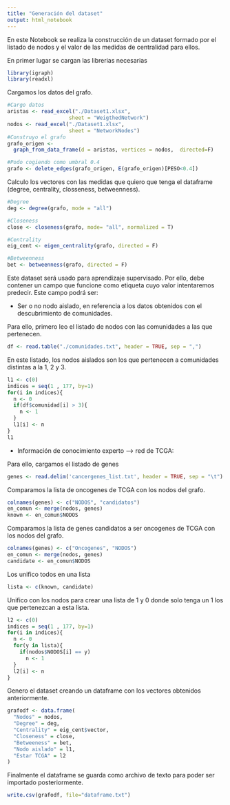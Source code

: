---
title: "Generación del dataset"
output: html_notebook
---

En este Notebook se realiza la construcción de un dataset formado por el listado de nodos y el valor de las medidas de centralidad para ellos.  

En primer lugar se cargan las librerias necesarias
```{r}
library(igraph)
library(readxl)
```

Cargamos los datos del grafo.
```{r}
#Cargo datos
aristas <- read_excel("./Dataset1.xlsx", 
                    sheet = "WeigthedNetwork")
nodos <- read_excel("./Dataset1.xlsx", 
                    sheet = "NetworkNodes")
#Construyo el grafo
grafo_origen <- 
  graph_from_data_frame(d = aristas, vertices = nodos,  directed=F)

#Podo cogiendo como umbral 0.4
grafo <- delete_edges(grafo_origen, E(grafo_origen)[PESO<0.4])
```

Calculo los vectores con las medidas que quiero que tenga el dataframe (degree, centrality, closseness, betweenness).
```{r}
#Degree
deg <- degree(grafo, mode = "all")

#Closeness
close <- closeness(grafo, mode= "all", normalized = T)

#Centrality
eig_cent <- eigen_centrality(grafo, directed = F)

#Betweenness
bet <- betweenness(grafo, directed = F)

```

Este dataset será usado para aprendizaje supervisado.
Por ello, debe contener un campo que funcione como etiqueta cuyo valor intentaremos predecir.
Este campo podrá ser:

- Ser o no nodo aislado, en referencia a los datos obtenidos con el descubrimiento de comunidades.

Para ello, primero leo el listado de nodos con las comunidades a las que pertenecen.
```{r}
df <- read.table("./comunidades.txt", header = TRUE, sep = ",")
```
En este listado, los nodos aislados son los que pertenecen a comunidades distintas a la 1, 2 y 3. 
```{r}
l1 <- c(0)
indices = seq(1 , 177, by=1)
for(i in indices){
  n <- 0
  if(df$comunidad[i] > 3){
    n <- 1
  }
  l1[i] <- n
}
l1
```

- Información de conocimiento experto --> red de TCGA:

Para ello, cargamos el listado de genes
```{r}
genes <- read.delim('cancergenes_list.txt', header = TRUE, sep = "\t")
```
Comparamos la lista de oncogenes de TCGA con los nodos del grafo. 
```{r}
colnames(genes) <- c("NODOS", "candidatos")
en_comun <- merge(nodos, genes)
known <- en_comun$NODOS
```
Comparamos la lista de genes candidatos a ser oncogenes de TCGA con los nodos del grafo.
```{r}
colnames(genes) <- c("Oncogenes", "NODOS")
en_comun <- merge(nodos, genes)
candidate <- en_comun$NODOS
```
Los unifico todos en una lista
```{r}
lista <- c(known, candidate)
```
Unifico con los nodos para crear una lista de 1 y 0 donde solo tenga un 1 los que pertenezcan a esta lista. 
```{r}
l2 <- c(0)
indices = seq(1 , 177, by=1)
for(i in indices){
  n <- 0
  for(y in lista){
    if(nodos$NODOS[i] == y)
      n <- 1
  }
  l2[i] <- n
}
```
Genero el dataset creando un dataframe con los vectores obtenidos anteriormente.
```{r}
grafodf <- data.frame(
  "Nodos" = nodos,
  "Degree" = deg,
  "Centrality" = eig_cent$vector,
  "Closeness" = close, 
  "Betweeness" = bet,
  "Nodo aislado" = l1,
  "Estar TCGA" = l2
)
```

Finalmente el dataframe se guarda como archivo de texto para poder ser importado posteriormente. 
```{r}
write.csv(grafodf, file="dataframe.txt")
```
